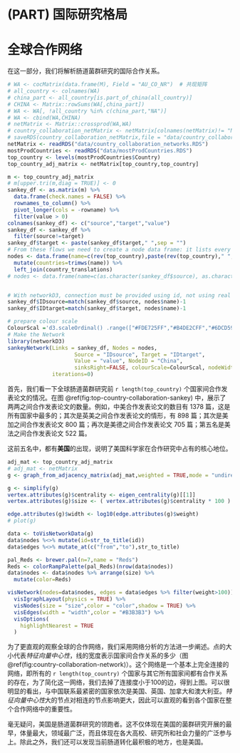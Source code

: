 # (PART) 国际研究格局 {-}

# 全球合作网络 {#global}


在这一部分，我们将解析肠道菌群研究的国际合作关系。



```r
# WA <- cocMatrix(data.frame(M), Field = "AU_CO_NR")  # 共现矩阵
# all_country <- colnames(WA)
# china_part <- all_country[is.part_of_china(all_country)]
# CHINA <- Matrix::rowSums(WA[,china_part])
# WA <- WA[, !all_country %in% c(china_part,"NA")]
# WA <- cbind(WA,CHINA)
# netMatrix <- Matrix::crossprod(WA,WA)
# country_collaboration_netMatrix <- netMatrix[colnames(netMatrix)!= "NA", colnames(netMatrix)!= "NA"]
# saveRDS(country_collaboration_netMatrix,file = "data/country_collaboration_networks.RDS")
netMatrix <- readRDS("data/country_collaboration_networks.RDS")
mostProdCountries <- readRDS("data/mostProdCountries.RDS")
top_country <- levels(mostProdCountries$Country)
top_country_adj_matrix <- netMatrix[top_country,top_country]

m <- top_country_adj_matrix
# m[upper.tri(m,diag = TRUE)] <- 0
sankey_df <- as.matrix(m) %>%
  data.frame(check.names = FALSE) %>%
  rownames_to_column() %>%
  pivot_longer(cols = -rowname) %>%
  filter(value > 0)
colnames(sankey_df) <- c("source","target","value")
sankey_df <- sankey_df %>%
  filter(source!=target)
sankey_df$target <- paste(sankey_df$target," ",sep = "")
# From these flows we need to create a node data frame: it lists every entities involved in the flow
nodes <- data.frame(name=c(rev(top_country),paste(rev(top_country)," ",sep = "")),stringsAsFactors = FALSE) %>%
  mutate(countries=trimws(name)) %>%
  left_join(country_translations)
# nodes <- data.frame(name=c(as.character(sankey_df$source), as.character(sankey_df$target)) %>% unique())


# With networkD3, connection must be provided using id, not using real name like in the links dataframe.. So we need to reformat it.
sankey_df$IDsource=match(sankey_df$source, nodes$name)-1 
sankey_df$IDtarget=match(sankey_df$target, nodes$name)-1

# prepare colour scale
ColourScal ='d3.scaleOrdinal() .range(["#FDE725FF","#B4DE2CFF","#6DCD59FF","#35B779FF","#1F9E89FF","#26828EFF","#31688EFF","#3E4A89FF","#482878FF","#440154FF"])'
# Make the Network
library(networkD3)
sankeyNetwork(Links = sankey_df, Nodes = nodes,
                     Source = "IDsource", Target = "IDtarget",
                     Value = "value", NodeID = "China", 
                     sinksRight=FALSE, colourScale=ColourScal, nodeWidth=40, fontSize=13, nodePadding=20,
              iterations=0)
```


首先，我们看一下全球肠道菌群研究前 `r length(top_country)` 个国家间合作发表论文的情况。在图 \@ref(fig:top-country-collaboration-sankey) 中，展示了两两之间合作发表论文的数量。例如，中美合作发表论文的数目有 1378 篇，这是所有国家中最多的；其次是英美之间合作发表论文的情形，有 898 篇；其次是美加之间合作发表论文 800 篇；再次是美德之间合作发表论文 705 篇；第五名是美法之间合作发表论文 522 篇。

这前五名中，都有**美国**的出现，说明了美国科学家在合作研究中占有的核心地位。


```r
adj_mat <- top_country_adj_matrix
# adj_mat <- netMatrix
g <- graph_from_adjacency_matrix(adj_mat,weighted = TRUE,mode = "undirected")

g <- simplify(g)
vertex.attributes(g)$centrality <- eigen_centrality(g)[[1]]
vertex.attributes(g)$size <- ( vertex.attributes(g)$centrality * 100 ) %>% sqrt() * 3

edge.attributes(g)$width <- log10(edge.attributes(g)$weight)
# plot(g)

data <- toVisNetworkData(g)
data$nodes %<>% mutate(id=str_to_title(id))
data$edges %<>% mutate_at(c("from","to"),str_to_title)

pal_Reds <- brewer.pal(n=7,name = "Reds")
Reds <- colorRampPalette(pal_Reds)(nrow(data$nodes))
data$nodes <- data$nodes %>% arrange(size) %>%
  mutate(color=Reds)

visNetwork(nodes=data$nodes, edges = data$edges %>% filter(weight>100)) %>%
  visIgraphLayout(physics = TRUE) %>%
  visNodes(size = "size",color = "color",shadow = TRUE) %>%
  visEdges(width = "width",color = "#B3B3B3") %>%
  visOptions(
    highlightNearest = TRUE
  ) 

```


为了更直观的观察全球的合作网络，我们采用网络分析的方法进一步阐述。点的大小代表*特征向量中心性*，线的宽度表示国家间合作关系的多少（图 \@ref(fig:country-collaboration-network)）。这个网络是一个基本上完全连接的网络，即所有的 `r length(top_country)` 个国家与其它所有国家间都有合作关系的存在，为了简化这一网络，我们去掉了连接度小于100的边，得到上图。可以很明显的看出，与中国联系最紧密的国家依次是美国、英国、加拿大和澳大利亚。*特征向量中心性*大的节点对相连的节点影响更大，因此可以直观的看到各个国家在整个合作网络中的重要性。



毫无疑问，美国是肠道菌群研究的领跑者。这不仅体现在美国的菌群研究开展的最早，体量最大，领域最广泛，而且体现在各大高校、研究所和社会力量的广泛参与上。除此之外，我们还可以发现当前肠道转化最积极的地方，也是美国。




